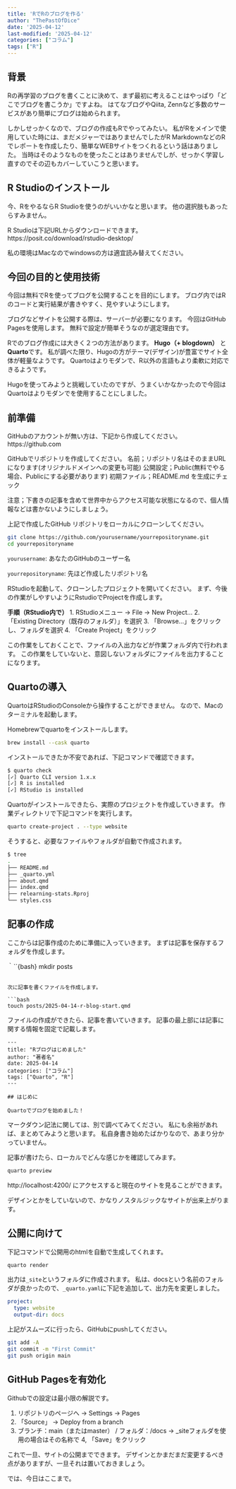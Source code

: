 ```yaml
---
title: 'RでRのブログを作る'
author: "ThePastOfDice"
date: '2025-04-12'
last-modified: '2025-04-12'
categories: ["コラム"]
tags: ["R"]
---
```


## 背景

Rの再学習のブログを書くことに決めて、まず最初に考えることはやっぱり「どこでブログを書こうか」ですよね。
はてなブログやQiita, Zennなど多数のサービスがあり簡単にブログは始められます。

しかしせっかくなので、ブログの作成もRでやってみたい。
私がRをメインで使用していた時には、まだメジャーではありませんでしたがR MarkdownなどのRでレポートを作成したり、簡単なWEBサイトをつくれるという話はありました。
当時はそのようなものを使ったことはありませんでしが、せっかく学習し直すのでその辺もカバーしていこうと思います。

## R Studioのインストール

今、RをやるならR Studioを使うのがいいかなと思います。
他の選択肢もあったらすみません。

R Studioは下記URLからダウンロードできます。
https://posit.co/download/rstudio-desktop/

私の環境はMacなのでwindowsの方は適宜読み替えてください。

## 今回の目的と使用技術

今回は無料でRを使ってブログを公開することを目的にします。
ブログ内ではRのコードと実行結果が書きやすく、見やすいようにします。

ブログなどサイトを公開する際は、サーバーが必要になります。
今回はGitHub Pagesを使用します。
無料で設定が簡単そうなのが選定理由です。

Rでのブログ作成には大きく２つの方法があります。
 **Hugo（+ blogdown）** と **Quarto**です。
私が調べた限り、Hugoの方がテーマ(デザイン)が豊富でサイト全体が軽量なようです。
Quartoはよりモダンで、R以外の言語もより柔軟に対応できるようです。

Hugoを使ってみようと挑戦していたのですが、うまくいかなかったので今回はQuartoはよりモダンでを使用することにしました。

## 前準備

GitHubのアカウントが無い方は、下記から作成してください。
https://github.com

GitHubでリポジトリを作成してください。
名前；リポジトリ名はそのままURLになります(オリジナルドメインへの変更も可能)
公開設定；Public(無料でやる場合、Publicにする必要があります)
初期ファイル；README.md を生成にチェック

注意；下書きの記事を含めて世界中からアクセス可能な状態になるので、個人情報などは書かないようにしましょう。

上記で作成したGitHub リポジトリをローカルにクローンしてください。
```bash
git clone https://github.com/yourusername/yourrepositoryname.git
cd yourrepositoryname
```
`yourusername`: あなたのGitHubのユーザー名

`yourrepositoryname`: 先ほど作成したリポジトリ名


RStudioを起動して、クローンしたプロジェクトを開いてください。
まず、今後の作業がしやすいようにRstudioでProjectを作成します。

**手順（RStudio内で）**
1. RStudioメニュー → File → New Project...
2. 「Existing Directory（既存のフォルダ）」を選択
3. 「Browse...」をクリックし、フォルダを選択
4. 「Create Project」をクリック

この作業をしておくことで、ファイルの入出力などが作業フォルダ内で行われます。
この作業をしていないと、意図しないフォルダにファイルを出力することになります。

## Quartoの導入

QuartoはRStudioのConsoleから操作することができません。
なので、Macのターミナルを起動します。

Homebrewでquartoをインストールします。

```bash
brew install --cask quarto
```

インストールできたか不安であれば、下記コマンドで確認できます。
```bash
$ quarto check
[✓] Quarto CLI version 1.x.x
[✓] R is installed
[✓] RStudio is installed
```

Quartoがインストールできたら、実際のプロジェクトを作成していきます。
作業ディレクトリで下記コマンドを実行します。

```bash
quarto create-project . --type website
```

そうすると、必要なファイルやフォルダが自動で作成されます。

```bash
$ tree
.
├── README.md
├── _quarto.yml
├── about.qmd
├── index.qmd
├── relearning-stats.Rproj
└── styles.css
```

## 記事の作成

ここからは記事作成のために準備に入っていきます。
まずは記事を保存するフォルダを作成します。

｀``{bash}
mkdir posts
```

次に記事を書くファイルを作成します。

```bash
touch posts/2025-04-14-r-blog-start.qmd
```

ファイルの作成ができたら、記事を書いていきます。
記事の最上部には記事に関する情報を固定で記載します。

```qmd
---
title: "Rブログはじめました"
author: "著者名"
date: 2025-04-14
categories: ["コラム"]
tags: ["Quarto", "R"]
---

## はじめに

Quartoでブログを始めました！

```

マークダウン記法に関しては、別で調べてみてください。
私にも余裕があれば、まとめてみようと思います。
私自身書き始めたばかりなので、あまり分かっていません。

記事が書けたら、ローカルでどんな感じかを確認してみます。
```bash
quarto preview
```

http://localhost:4200/ にアクセスすると現在のサイトを見ることができます。

デザインとかをしていないので、かなりノスタルジックなサイトが出来上がります。

## 公開に向けて

下記コマンドで公開用のhtmlを自動で生成してくれます。
```bash
quarto render
```

出力は```_site```というフォルダに作成されます。
私は、docsという名前のフォルダが良かったので、```_quarto.yaml```に下記を追加して、出力先を変更しました。
```yaml
project:
  type: website
  output-dir: docs
```

上記がスムーズに行ったら、GitHubにpushしてください。

```bash
git add -A
git commit -m "First Commit"
git push origin main
```

## GitHub Pagesを有効化

Githubでの設定は最小限の解説です。

1. リポジトリのページへ → Settings → Pages
2. 「Source」 → Deploy from a branch
3. ブランチ：main（またはmaster） / フォルダ：/docs -> _siteフォルダを使用の場合はその名称で
4, 「Save」をクリック

これで一旦、サイトの公開までできます。
デザインとかまだまだ変更するべき点がありますが、一旦それは置いておきましょう。

では、今日はここまで。
